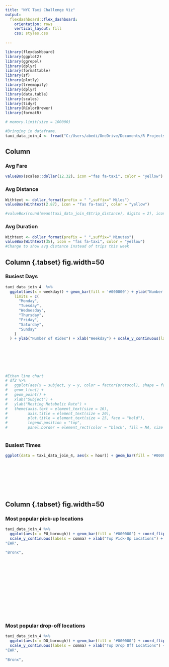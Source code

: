 ---
title: "NYC Taxi Challenge Viz"
output: 
  flexdashboard::flex_dashboard:
    orientation: rows
    vertical_layout: fill
    css: styles.css
    
---
<style>                     
.navbar {
  background-color:yellow;
  border-color: black;
  font-weight: bold;
   font-size: 30px;
 
}
.navbar-brand {
color:black!important;
}
</style>

<style type="text/css">

.chart-title {  /* chart_title  */
   font-size: 20px;
   background-color: yellow;
   font-weight: bold;
   color: black;

</style>

```{r setup, include=FALSE}
library(flexdashboard)
library(ggplot2)
library(ggrepel)
library(dplyr)
library(formattable)
library(sf)
library(plotly)
library(treemapify)
library(dplyr)
library(data.table)
library(scales)
library(tidyr)
library(RColorBrewer)
library(formatR)
```

```{r}
# memory.limit(size = 100000)
```

```{r}
#Bringing in dataframe.
taxi_data_join_4 <- fread("C:/Users/abedi/OneDrive/Documents/R Projects/Maven Analytics NYC Taxi Challenge/clean_data_3.csv")
```

Column {data-width=500}
-----------------------------------------------------------------------

### Avg Fare
```{r}
valueBox(scales::dollar(12.32), icon ="fas fa-taxi", color = "yellow")
```

### Avg Distance
```{r}
Withtext <- dollar_format(prefix = " ",suffix=" Miles")
valueBox(Withtext(2.87), icon = "fas fa-taxi", color = "yellow")

#valueBox(round(mean(taxi_data_join_4$trip_distance), digits = 2), icon ="fas fa-taxi", color = "yellow") This is the code Pedro showed me on how to properly nest Valuebox with round & mean. Decided not to use it because it was easier to use withtext to get to add text to the value box.
```


### Avg Duration
```{r}
Withtext <- dollar_format(prefix = " ",suffix=" Minutes")
valueBox(Withtext(35), icon = "fas fa-taxi", color = "yellow")
#Change to show avg distance instead of trips this week
```

Column {.tabset} fig.width=50
-----------------------------------------------------------------------

### Busiest Days 
```{r, fig.width=42, fig.height=16} 
taxi_data_join_4  %>%
  ggplot(aes(x = weekday)) + geom_bar(fill = '#000000') + ylab("Number of Rides") + xlab("Weekday") + scale_x_discrete(
    limits = c(
      "Monday",
      "Tuesday",
      "Wednesday",
      "Thursday",
      "Friday",
      "Saturday",
      "Sunday"
    )
  ) + ylab("Number of Rides") + xlab("Weekday") + scale_y_continuous(labels = comma) + theme(axis.text = element_text(size = 50),
                                                                                             axis.title = element_text(size = 50)) + theme(
                                                                                               panel.grid.major = element_blank(),
                                                                                               panel.grid.minor = element_blank(),
                                                                                               panel.background = element_blank(),
                                                                                               axis.line = element_line(colour = "black")
                                                                                             ) +  theme(plot.background = element_rect(fill = 'yellow', colour = 'black'))

#Ethan line chart
# df2 %>%
#   ggplot(aes(x = subject, y = y, color = factor(protocol), shape = factor(protocol), line = factor(protocol)  )) +
#   geom_line() +
#   geom_point() +
#   xlab("Subject") +
#   ylab("Resting Metabolic Rate") +
#   theme(axis.text = element_text(size = 16),
#         axis.title = element_text(size = 20),
#         plot.title = element_text(size = 25, face = "bold"),
#         legend.position = "top",
#         panel.border = element_rect(color = "black", fill = NA, size = 1.5))
 
```

### Busiest  Times
```{r, fig.width=42, fig.height=16}
ggplot(data = taxi_data_join_4, aes(x = hour)) + geom_bar(fill = '#000000') + scale_x_continuous(breaks =
                                                                                                   seq(0, 30)) + ylab("Number of Rides") + xlab("Hour") + scale_y_continuous(labels = comma) + theme(axis.text = element_text(size = 50),
                                                                                                                                                                                                     axis.title = element_text(size = 50)) + theme(
                                                                                                                                                                                                       panel.grid.major = element_blank(),
                                                                                                                                                                                                       panel.grid.minor = element_blank(),
                                                                                                                                                                                                       panel.background = element_blank(),
                                                                                                                                                                                                       axis.line = element_line(colour = "black")
                                                                                                                                                                                                     ) +  theme(plot.background = element_rect(fill = 'yellow', colour = 'black'))


```


Column {.tabset} fig.width=50
-----------------------------------------------------------------------

### Most popular pick-up locations
```{r, fig.width=42, fig.height=16}
taxi_data_join_4 %>%
  ggplot(aes(x = PU_borough)) + geom_bar(fill = '#000000') + coord_flip() +
  scale_y_continuous(labels = comma) + xlab("Top Pick-Up Locations") +  ylab("Number of Rides") + scale_x_discrete(limits = c(
"EWR",
                                                                                                                              
"Bronx",
                                                                                                                              "Queens",
                                                                                                                              "Brooklyn",
                                                                                                                              "Manhattan")) + theme(axis.text = element_text(size = 50),
                                                                                                                                                    axis.title = element_text(size = 50)) + theme(
                                                                                                                                                      panel.grid.major = element_blank(),
                                                                                                                                                      panel.grid.minor = element_blank(),
                                                                                                                                                      panel.background = element_blank(),
                                                                                                                                                      axis.line = element_line(colour = "black")
                                                                                                                                                    ) +  theme(plot.background = element_rect(fill = 'yellow', colour = 'black'))



 
```

### Most popular drop-off locations
```{r, fig.width=42, fig.height=16}
taxi_data_join_4 %>%
  ggplot(aes(x = DO_borough)) + geom_bar(fill = '#000000') + coord_flip() +
  scale_y_continuous(labels = comma) + xlab("Top Drop Off Locations") +  ylab("Number of Rides") + scale_x_discrete(limits = c(
"EWR",
                                                                                                                              
"Bronx",
                                                                                                                              "Queens",
                                                                                                                              "Brooklyn",
                                                                                                                              "Manhattan")) + theme(axis.text = element_text(size = 50),
                                                                                                                                                    axis.title = element_text(size = 50)) + theme(
                                                                                                                                                      panel.grid.major = element_blank(),
                                                                                                                                                      panel.grid.minor = element_blank(),
                                                                                                                                                      panel.background = element_blank(),
                                                                                                                                                      axis.line = element_line(colour = "black")
                                                                                                                                                    ) +  theme(plot.background = element_rect(fill = 'yellow', colour = 'black'))
```



